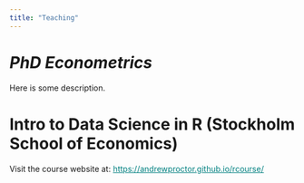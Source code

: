 ```yaml
---
title: "Teaching"
---
```


# *PhD Econometrics*

Here is some description.

# **Intro to Data Science in R (Stockholm School of Economics)**

Visit the course website at:  <a href="https://andrewproctor.github.io/rcourse/" style="color:teal;">https://andrewproctor.github.io/rcourse/</a>
  
  
  
  